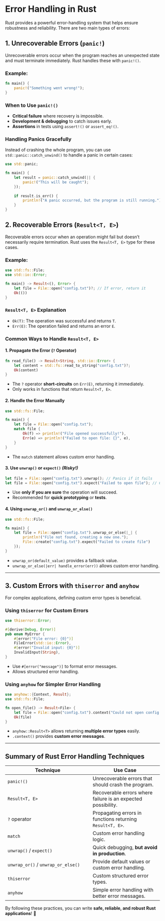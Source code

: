 # Error Handling in Rust {#error-handling}

Rust provides a powerful error-handling system that helps ensure robustness and reliability. There are two main types of errors:

## 1. Unrecoverable Errors (`panic!`)

Unrecoverable errors occur when the program reaches an unexpected state and must terminate immediately. Rust handles these with `panic!()`.

### Example:
```rust
fn main() {
    panic!("Something went wrong!");
}
```

### When to Use `panic!()`
- **Critical failure** where recovery is impossible.
- **Development & debugging** to catch issues early.
- **Assertions** in tests using `assert!()` or `assert_eq!()`.

### Handling Panics Gracefully
Instead of crashing the whole program, you can use `std::panic::catch_unwind()` to handle a panic in certain cases:
```rust
use std::panic;

fn main() {
    let result = panic::catch_unwind(|| {
        panic!("This will be caught");
    });
    
    if result.is_err() {
        println!("A panic occurred, but the program is still running.");
    }
}
```

## 2. Recoverable Errors (`Result<T, E>`)

Recoverable errors occur when an operation might fail but doesn't necessarily require termination. Rust uses the `Result<T, E>` type for these cases.

### Example:
```rust
use std::fs::File;
use std::io::Error;

fn main() -> Result<(), Error> {
    let file = File::open("config.txt")?; // If error, return it
    Ok(())
}
```

### `Result<T, E>` Explanation
- `Ok(T)`: The operation was successful and returns `T`.
- `Err(E)`: The operation failed and returns an error `E`.

### Common Ways to Handle `Result<T, E>`

#### 1. **Propagate the Error (`?` Operator)**
```rust
fn read_file() -> Result<String, std::io::Error> {
    let content = std::fs::read_to_string("config.txt")?;
    Ok(content)
}
```
- The `?` operator **short-circuits** on `Err(E)`, returning it immediately.
- Only works in functions that return `Result<T, E>`.

#### 2. **Handle the Error Manually**
```rust
use std::fs::File;

fn main() {
    let file = File::open("config.txt");
    match file {
        Ok(f) => println!("File opened successfully!"),
        Err(e) => println!("Failed to open file: {}", e),
    }
}
```
- The `match` statement allows custom error handling.

#### 3. **Use `unwrap()` or `expect()`** *(Risky!)*
```rust
let file = File::open("config.txt").unwrap(); // Panics if it fails
let file = File::open("config.txt").expect("Failed to open file"); // Custom panic message
```
- Use **only if you are sure** the operation will succeed.
- Recommended for **quick prototyping** or **tests**.

#### 4. **Using `unwrap_or()` and `unwrap_or_else()`**
```rust
use std::fs::File;

fn main() {
    let file = File::open("config.txt").unwrap_or_else(|_| {
        println!("File not found, creating a new one.");
        File::create("config.txt").expect("Failed to create file")
    });
}
```
- `unwrap_or(default_value)` provides a fallback value.
- `unwrap_or_else(|err| handle_error(err))` allows custom error handling.

---

## 3. Custom Errors with `thiserror` and `anyhow`

For complex applications, defining custom error types is beneficial.

### Using `thiserror` for Custom Errors
```rust
use thiserror::Error;

#[derive(Debug, Error)]
pub enum MyError {
    #[error("File error: {0}")]
    FileError(std::io::Error),
    #[error("Invalid input: {0}")]
    InvalidInput(String),
}
```
- Use `#[error("message")]` to format error messages.
- Allows structured error handling.

### Using `anyhow` for Simpler Error Handling
```rust
use anyhow::{Context, Result};
use std::fs::File;

fn open_file() -> Result<File> {
    let file = File::open("config.txt").context("Could not open config file")?;
    Ok(file)
}
```
- `anyhow::Result<T>` allows returning **multiple error types** easily.
- `.context()` provides **custom error messages**.

---

## Summary of Rust Error Handling Techniques

| Technique | Use Case |
|-----------|---------|
| `panic!()` | Unrecoverable errors that should crash the program. |
| `Result<T, E>` | Recoverable errors where failure is an expected possibility. |
| `?` operator | Propagating errors in functions returning `Result<T, E>`. |
| `match` | Custom error handling logic. |
| `unwrap()` / `expect()` | Quick debugging, **but avoid in production**. |
| `unwrap_or()` / `unwrap_or_else()` | Provide default values or custom error handling. |
| `thiserror` | Custom structured error types. |
| `anyhow` | Simple error handling with better error messages. |

By following these practices, you can write **safe, reliable, and robust Rust applications**! 🚀
